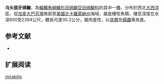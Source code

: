 {{Speciesbox
| name = 乌头狼牙绵鳚
| image = Lycodonus mirabilis.jpg
| status = NE
| status_system = IUCN3.1
| genus = Lycodonus
| species = mirabilis
| authority = Goode & Bean, 1883
| synonyms = 
}}

'''乌头狼牙绵鳚'''，為[[輻鰭魚綱|輻鰭魚綱]][[鱸形目|鱸形目]][[绵鳚亞目|绵鳚亞目]][[绵鳚科|绵鳚科]]的其中一[[種|種]]，分布於西北[[大西洋|大西洋]]區，從[[加拿大|加拿大]][[巴芬灣|巴芬灣]]南部至[[美國|美國]][[北卡羅萊納州|北卡羅萊納州]]海域，屬底棲性魚類，棲息深度在水深800至2394公尺，體長可達30.2公分，屬肉食性，以[[貝類|貝類]]及[[蠕蟲|蠕蟲]]等為食。

==参考文献==
*{{FishBase_species|genus=Lycodonus|species=mirabilis|year=2012|month=3}}

== 扩展阅读 ==
{{refbegin}}
{{wikispecies-inline|Lycodonus mirabilis|乌头狼牙绵鳚}}
{{refend}}
{{Taxonbar|from=Q1109600}}

[[Category:狼牙绵鳚属|mirabilis]]


{{鱸形目小作品}}